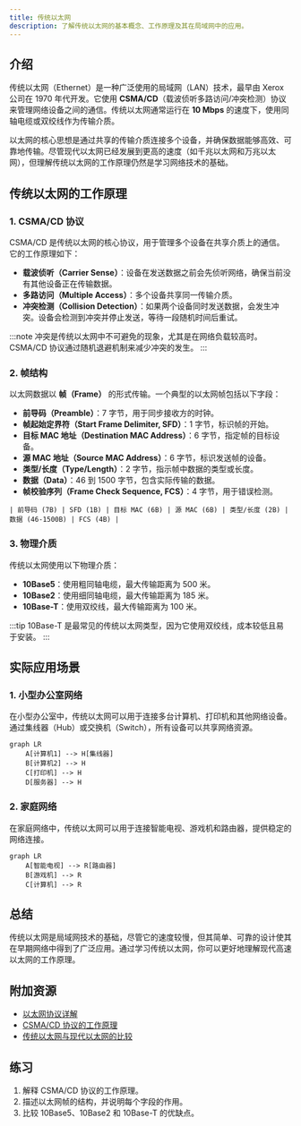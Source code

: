```yaml
---
title: 传统以太网
description: 了解传统以太网的基本概念、工作原理及其在局域网中的应用。
---
```


## 介绍

传统以太网（Ethernet）是一种广泛使用的局域网（LAN）技术，最早由 Xerox 公司在 1970 年代开发。它使用 **CSMA/CD**（载波侦听多路访问/冲突检测）协议来管理网络设备之间的通信。传统以太网通常运行在 **10 Mbps** 的速度下，使用同轴电缆或双绞线作为传输介质。

以太网的核心思想是通过共享的传输介质连接多个设备，并确保数据能够高效、可靠地传输。尽管现代以太网已经发展到更高的速度（如千兆以太网和万兆以太网），但理解传统以太网的工作原理仍然是学习网络技术的基础。

## 传统以太网的工作原理

### 1. CSMA/CD 协议

CSMA/CD 是传统以太网的核心协议，用于管理多个设备在共享介质上的通信。它的工作原理如下：

- **载波侦听（Carrier Sense）**：设备在发送数据之前会先侦听网络，确保当前没有其他设备正在传输数据。
- **多路访问（Multiple Access）**：多个设备共享同一传输介质。
- **冲突检测（Collision Detection）**：如果两个设备同时发送数据，会发生冲突。设备会检测到冲突并停止发送，等待一段随机时间后重试。

:::note
冲突是传统以太网中不可避免的现象，尤其是在网络负载较高时。CSMA/CD 协议通过随机退避机制来减少冲突的发生。
:::

### 2. 帧结构

以太网数据以 **帧（Frame）** 的形式传输。一个典型的以太网帧包括以下字段：

- **前导码（Preamble）**：7 字节，用于同步接收方的时钟。
- **帧起始定界符（Start Frame Delimiter, SFD）**：1 字节，标识帧的开始。
- **目标 MAC 地址（Destination MAC Address）**：6 字节，指定帧的目标设备。
- **源 MAC 地址（Source MAC Address）**：6 字节，标识发送帧的设备。
- **类型/长度（Type/Length）**：2 字节，指示帧中数据的类型或长度。
- **数据（Data）**：46 到 1500 字节，包含实际传输的数据。
- **帧校验序列（Frame Check Sequence, FCS）**：4 字节，用于错误检测。

```plaintext
| 前导码 (7B) | SFD (1B) | 目标 MAC (6B) | 源 MAC (6B) | 类型/长度 (2B) | 数据 (46-1500B) | FCS (4B) |
```

### 3. 物理介质

传统以太网使用以下物理介质：

- **10Base5**：使用粗同轴电缆，最大传输距离为 500 米。
- **10Base2**：使用细同轴电缆，最大传输距离为 185 米。
- **10Base-T**：使用双绞线，最大传输距离为 100 米。

:::tip
10Base-T 是最常见的传统以太网类型，因为它使用双绞线，成本较低且易于安装。
:::

## 实际应用场景

### 1. 小型办公室网络

在小型办公室中，传统以太网可以用于连接多台计算机、打印机和其他网络设备。通过集线器（Hub）或交换机（Switch），所有设备可以共享网络资源。

```mermaid
graph LR
    A[计算机1] --> H[集线器]
    B[计算机2] --> H
    C[打印机] --> H
    D[服务器] --> H
```

### 2. 家庭网络

在家庭网络中，传统以太网可以用于连接智能电视、游戏机和路由器，提供稳定的网络连接。

```mermaid
graph LR
    A[智能电视] --> R[路由器]
    B[游戏机] --> R
    C[计算机] --> R
```

## 总结

传统以太网是局域网技术的基础，尽管它的速度较慢，但其简单、可靠的设计使其在早期网络中得到了广泛应用。通过学习传统以太网，你可以更好地理解现代高速以太网的工作原理。

## 附加资源

- [以太网协议详解](https://example.com/ethernet-protocol)
- [CSMA/CD 协议的工作原理](https://example.com/csma-cd)
- [传统以太网与现代以太网的比较](https://example.com/ethernet-comparison)

## 练习

1. 解释 CSMA/CD 协议的工作原理。
2. 描述以太网帧的结构，并说明每个字段的作用。
3. 比较 10Base5、10Base2 和 10Base-T 的优缺点。